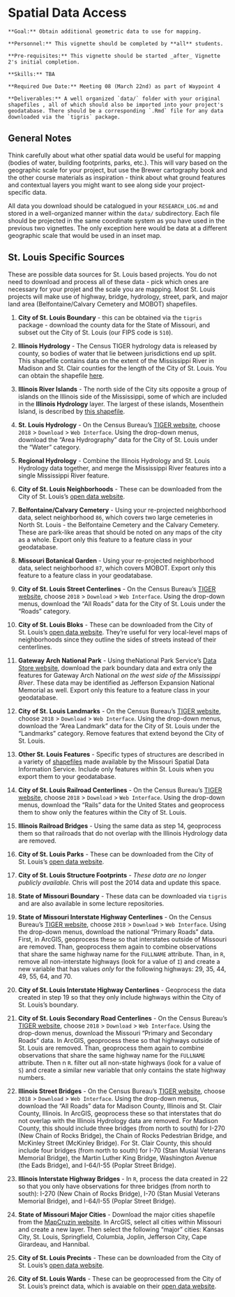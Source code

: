 # Spatial Data Access

```block
**Goal:** Obtain additional geometric data to use for mapping.
```

```block
**Personnel:** This vignette should be completed by **all** students. 
```

```block
**Pre-requisites:** This vignette should be started _after_ Vignette 2's initial completion.
```

```block
**Skills:** TBA
```

```block
**Required Due Date:** Meeting 08 (March 22nd) as part of Waypoint 4
```

```block
**Deliverables:** A well organized `data/` folder with your original shapefiles , all of which should also be imported into your project's geodatabase. There should be a corresponding `.Rmd` file for any data downloaded via the `tigris` package.
```

## General Notes
Think carefully about what other spatial data would be useful for mapping (bodies of water, building footprints, parks, etc.). This will vary based on the geographic scale for your project, but use the Brewer cartography book and the other course materials as inspiration - think about what ground features and contextual layers you might want to see along side your project-specific data.

All data you download should be catalogued in your `RESEARCH_LOG.md` and stored in a well-organized manner within the `data/` subdirectory. Each file should be projected in the same coordinate system as you have used in the previous two vignettes. The only exception here would be data at a different geographic scale that would be used in an inset map.

## St. Louis Specific Sources
These are possible data sources for St. Louis based projects. You do not need to download and process all of these data - pick which ones are necessary for your projet and the scale you are mapping. Most St. Louis projects will make use of highway, bridge, hydrology, street, park, and major land area (Belfontaine/Calvary Cemetery and MOBOT) shapefiles.

1.  **City of St. Louis Boundary** - this can be obtained via the `tigris` package - download the county data for the State of Missouri, and subset out the City of St. Louis (our FIPS code is `510`).

2.  **Illinois Hydrology** - The Census TIGER hydrology data is released by county, so bodies of water that lie between jurisdictions end up split. This shapefile contains data on the extent of the Mississippi River in Madison and St. Clair counties for the length of the City of St. Louis. You can obtain the shapefile [here](https://github.com/slu-openGIS/IL_HYDRO_Mississippi).

3.  **Illinois River Islands** - The north side of the City sits opposite a group of islands on the Illinois side of the Mississippi, some of which are included in the **Illinois Hydrology** layer. The largest of these islands, Mosenthein Island, is described by [this shapefile](https://github.com/slu-openGIS/IL_HYDRO_Islands).

4. **St. Louis Hydrology** - On the Census Bureau's [TIGER website](https://www.census.gov/geo/maps-data/data/tiger-line.html), choose `2018` > `Download` > `Web Interface`. Using the drop-down menus, download the "Area Hydrography" data for the City of St. Louis under the "Water" category. 

5. **Regional Hydrology** - Combine the Illinois Hydrology and St. Louis Hydrology data together, and merge the Mississippi River features into a single Mississippi River feature.

6. **City of St. Louis Neighborhoods** - These can be downloaded from the City of St. Louis's [open data website](https://www.stlouis-mo.gov/data/types/gis.cfm).

7. **Belfontaine/Calvary Cemetery** - Using your re-projected neighborhood data, select neighborhood `86`, which covers two large cemeteries in North St. Louis - the Belfontaine Cemetery and the Calvary Cemetery. These are park-like areas that should be noted on any maps of the city as a whole. Export only this feature to a feature class in your geodatabase.

8. **Missouri Botanical Garden** - Using your re-projected neighborhood data, select neighborhood `87`, which covers MOBOT. Export only this feature to a feature class in your geodatabase.

9. **City of St. Louis Street Centerlines** - On the Census Bureau's [TIGER website](https://www.census.gov/geo/maps-data/data/tiger-line.html), choose `2018` > `Download` > `Web Interface`. Using the drop-down menus, download the "All Roads" data for the City of St. Louis under the "Roads" category.

10. **City of St. Louis Bloks** - These can be downloaded from the City of St. Louis's [open data website](https://www.stlouis-mo.gov/data/types/gis.cfm). They're useful for very local-level maps of neighborhoods since they outline the sides of streets instead of their centerlines.

11. **Gateway Arch National Park** - Using theNational Park Service's [Data Store website](https://irma.nps.gov/DataStore/), download the park boundary data and extra only the features for Gateway Arch National *on the west side of the Mississippi River*. These data may be identified as Jefferson Expansion National Memorial as well. Export only this feature to a feature class in your geodatabase.

12. **City of St. Louis Landmarks** - On the Census Bureau's [TIGER website](https://www.census.gov/geo/maps-data/data/tiger-line.html), choose `2018` > `Download` > `Web Interface`. Using the drop-down menus, download the "Area Landmark" data for the City of St. Louis under the "Landmarks" category. Remove features that extend beyond the City of St. Louis. 

13. **Other St. Louis Features** - Specific types of structures are described in a variety of [shapefiles](http://msdis-archive.missouri.edu/archive/Missouri_Vector_Data/Facilities_Structures/) made available by the Missouri Spatial Data Information Service. Include only features within St. Louis when you export them to your geodatabase.

14. **City of St. Louis Railroad Centerlines** - On the Census Bureau's [TIGER website](https://www.census.gov/geo/maps-data/data/tiger-line.html), choose `2018` > `Download` > `Web Interface`. Using the drop-down menus, download the "Rails" data for the United States and geoprocess them to show only the features within the City of St. Louis.

15. **Illinois Railroad Bridges** - Using the same data as step 14, geoprocess them so that railroads that do not overlap with the Illinois Hydrology data are removed.

16. **City of St. Louis Parks** - These can be downloaded from the City of St. Louis's [open data website](https://www.stlouis-mo.gov/data/types/gis.cfm).

17. **City of St. Louis Structure Footprints** - *These data are no longer publicly available.* Chris will post the 2014 data and update this space.

18. **State of Missouri Boundary** - These data can be downloaded via `tigris` and are also available in some lecture repositories.

19. **State of Missouri Interstate Highway Centerlines** - On the Census Bureau's [TIGER website](https://www.census.gov/geo/maps-data/data/tiger-line.html), choose `2018` > `Download` > `Web Interface`. Using the drop-down menus, download the national "Primary Roads" data. First, in ArcGIS, geoprocess these so that interstates outside of Missouri are removed. Than, geoprocess them again to combine observations that share the same highway name for the `FULLNAME` attribute. Than, in `R`, remove all non-interstate highways (look for a value of `I`) and create a new variable that has values *only* for the following highways: 29, 35, 44, 49, 55, 64, and 70. 

20. **City of St. Louis Interstate Highway Centerlines** - Geoprocess the data created in step 19 so that they only include highways within the City of St. Louis's boundary. 

21. **City of St. Louis Secondary Road Centerlines** - On the Census Bureau's [TIGER website](https://www.census.gov/geo/maps-data/data/tiger-line.html), choose `2018` > `Download` > `Web Interface`. Using the drop-down menus, download the Missouri "Primary and Secondary Roads" data. In ArcGIS, geoprocess these so that highways outside of St. Louis are removed. Than, geoprocess them again to combine observations that share the same highway name for the `FULLNAME` attribute. Then n `R`. filter out all non-state highways (look for a value of `S`) and create a similar new variable that only contains the state highway numbers.

22. **Illinois Street Bridges** - On the Census Bureau's [TIGER website](https://www.census.gov/geo/maps-data/data/tiger-line.html), choose `2018` > `Download` > `Web Interface`. Using the drop-down menus, download the "All Roads" data for Madison County, Illinois and St. Clair County, Illinois. In ArcGIS, geoprocess these so that interstates that do not overlap with the Illinois Hydrology data are removed. For Madison County, this should include three bridges (from north to south) for I-270 (New Chain of Rocks Bridge), the Chain of Rocks Pedestrian Bridge, and McKinley Street (McKinley Bridge). For St. Clair County, this should include four bridges (from north to south) for I-70 (Stan Musial Veterans Memorial Bridge), the Martin Luther King Bridge, Washington Avenue (the Eads Bridge), and I-64/I-55 (Poplar Street Bridge).

23. **Illinois Interstate Highway Bridges** - In `R`, process the data created in 22 so that you only have observations for three bridges (from north to south): I-270 (New Chain of Rocks Bridge), I-70 (Stan Musial Veterans Memorial Bridge), and I-64/I-55 (Poplar Street Bridge).

24. **State of Missouri Major Cities** - Download the major cities shapefile from the [MapCruzin website](http://www.mapcruzin.com/free-wireless-gis-maps/cities-towns-shapefile.htm). In ArcGIS, select all cities within Missouri and create a new layer. Then select the following "major" cities: Kansas City, St. Louis, Springfield, Columbia, Joplin, Jefferson City, Cape Girardeau, and Hannibal.

25. **City of St. Louis Precints** - These can be downloaded from the City of St. Louis's [open data website](https://www.stlouis-mo.gov/data/types/gis.cfm).

26. **City of St. Louis Wards** - These can be geoprocessed from the City of St. Louis's preinct data, which is avaiable on their [open data website](https://www.stlouis-mo.gov/data/types/gis.cfm).
